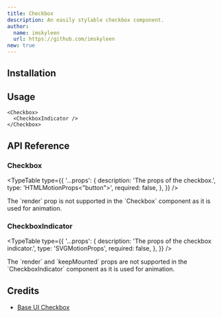 ```yaml
---
title: Checkbox
description: An easily stylable checkbox component.
author:
  name: imskyleen
  url: https://github.com/imskyleen
new: true
---
```


<ComponentPreview name="demo-primitives-base-checkbox" />

## Installation

<ComponentInstallation name="primitives-base-checkbox" />

## Usage

```tsx
<Checkbox>
  <CheckboxIndicator />
</Checkbox>
```

## API Reference

### Checkbox

<ExternalLink
  href="https://base-ui.com/react/components/checkbox"
  text="Base UI API Reference - Checkbox"
/>

<TypeTable
  type={{
    '...props': {
      description: 'The props of the checkbox.',
      type: 'HTMLMotionProps<"button">',
      required: false,
    },
  }}
/>

<Callout type="info">
  The `render` prop is not supported in the `Checkbox` component as it is used
  for animation.
</Callout>

### CheckboxIndicator

<ExternalLink
  href="https://base-ui.com/react/components/checkbox#indicator"
  text="Base UI API Reference - Checkbox.Indicator"
/>

<TypeTable
  type={{
    '...props': {
      description: 'The props of the checkbox indicator.',
      type: 'SVGMotionProps<SVGSVGElement>',
      required: false,
    },
  }}
/>

<Callout type="info">
  The `render` and `keepMounted` props are not supported in the
  `CheckboxIndicator` component as it is used for animation.
</Callout>

## Credits

- [Base UI Checkbox](https://base-ui.com/react/components/checkbox)
